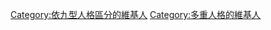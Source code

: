 {{Userbox
 |id-c=#2C4D68
 |id-fc=white
 |id-s=10
 |id=多重<br>人格
 |info=該用戶是'''[[多重人格|解离性人格]]'''，即'''人格分裂者'''。
 |info-c=#D7EAFA
 |info-fc=#575757
 |info-s=10
 |border-c=#2C4D68
 |border-s=2
}}
<includeonly>[[Category:依九型人格區分的維基人]][[Category:多重人格的維基人]]</includeonly><noinclude>